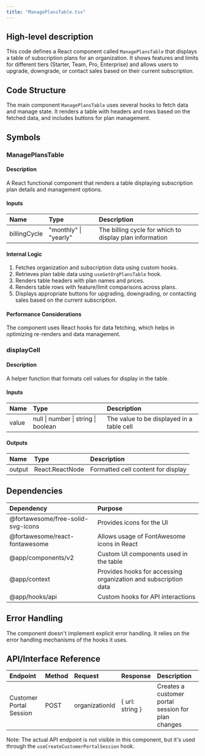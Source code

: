 ```yaml
---
title: "ManagePlansTable.tsx"
---
```


## High-level description
This code defines a React component called `ManagePlansTable` that displays a table of subscription plans for an organization. It shows features and limits for different tiers (Starter, Team, Pro, Enterprise) and allows users to upgrade, downgrade, or contact sales based on their current subscription.

## Code Structure
The main component `ManagePlansTable` uses several hooks to fetch data and manage state. It renders a table with headers and rows based on the fetched data, and includes buttons for plan management.

## Symbols

### ManagePlansTable
#### Description
A React functional component that renders a table displaying subscription plan details and management options.

#### Inputs
| Name | Type | Description |
|:-----|:-----|:------------|
| billingCycle | "monthly" \| "yearly" | The billing cycle for which to display plan information |

#### Internal Logic
1. Fetches organization and subscription data using custom hooks.
2. Retrieves plan table data using `useGetOrgPlansTable` hook.
3. Renders table headers with plan names and prices.
4. Renders table rows with feature/limit comparisons across plans.
5. Displays appropriate buttons for upgrading, downgrading, or contacting sales based on the current subscription.

#### Performance Considerations
The component uses React hooks for data fetching, which helps in optimizing re-renders and data management.

### displayCell
#### Description
A helper function that formats cell values for display in the table.

#### Inputs
| Name | Type | Description |
|:-----|:-----|:------------|
| value | null \| number \| string \| boolean | The value to be displayed in a table cell |

#### Outputs
| Name | Type | Description |
|:-----|:-----|:------------|
| output | React.ReactNode | Formatted cell content for display |

## Dependencies
| Dependency | Purpose |
|:-----------|:--------|
| @fortawesome/free-solid-svg-icons | Provides icons for the UI |
| @fortawesome/react-fontawesome | Allows usage of FontAwesome icons in React |
| @app/components/v2 | Custom UI components used in the table |
| @app/context | Provides hooks for accessing organization and subscription data |
| @app/hooks/api | Custom hooks for API interactions |

## Error Handling
The component doesn't implement explicit error handling. It relies on the error handling mechanisms of the hooks it uses.

## API/Interface Reference
| Endpoint | Method | Request | Response | Description |
|:---------|:-------|:--------|:---------|:------------|
| Customer Portal Session | POST | organizationId | { url: string } | Creates a customer portal session for plan changes |

Note: The actual API endpoint is not visible in this component, but it's used through the `useCreateCustomerPortalSession` hook.